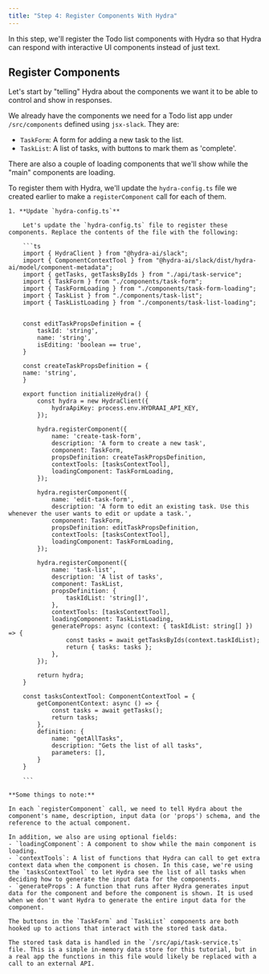 ```yaml
---
title: "Step 4: Register Components With Hydra"
---
```


In this step, we'll register the Todo list components with Hydra so that Hydra can respond with interactive UI components instead of just text.

## Register Components

Let's start by "telling" Hydra about the components we want it to be able to control and show in responses.

We already have the components we need for a Todo list app under `/src/components` defined using `jsx-slack`. They are:
 - `TaskForm`: A form for adding a new task to the list.
 - `TaskList`: A list of tasks, with buttons to mark them as 'complete'.

There are also a couple of loading components that we'll show while the "main" components are loading.

To register them with Hydra, we'll update the `hydra-config.ts` file we created earlier to make a `registerComponent` call for each of them.

    1. **Update `hydra-config.ts`**

        Let's update the `hydra-config.ts` file to register these components. Replace the contents of the file with the following:

        ```ts
        import { HydraClient } from "@hydra-ai/slack";
        import { ComponentContextTool } from "@hydra-ai/slack/dist/hydra-ai/model/component-metadata";
        import { getTasks, getTasksByIds } from "./api/task-service";
        import { TaskForm } from "./components/task-form";
        import { TaskFormLoading } from "./components/task-form-loading";
        import { TaskList } from "./components/task-list";
        import { TaskListLoading } from "./components/task-list-loading";


        const editTaskPropsDefinition = {
            taskId: 'string',
            name: 'string',
            isEditing: 'boolean == true',
        }

        const createTaskPropsDefinition = {
        name: 'string',
        }

        export function initializeHydra() {
            const hydra = new HydraClient({
                hydraApiKey: process.env.HYDRAAI_API_KEY,
            });

            hydra.registerComponent({
                name: 'create-task-form',
                description: 'A form to create a new task',
                component: TaskForm,
                propsDefinition: createTaskPropsDefinition,
                contextTools: [tasksContextTool],
                loadingComponent: TaskFormLoading,
            });

            hydra.registerComponent({
                name: 'edit-task-form',
                description: 'A form to edit an existing task. Use this whenever the user wants to edit or update a task.',
                component: TaskForm,
                propsDefinition: editTaskPropsDefinition,
                contextTools: [tasksContextTool],
                loadingComponent: TaskFormLoading,
            });

            hydra.registerComponent({
                name: 'task-list',
                description: 'A list of tasks',
                component: TaskList,
                propsDefinition: {
                    taskIdList: 'string[]',
                },
                contextTools: [tasksContextTool],
                loadingComponent: TaskListLoading,
                generateProps: async (context: { taskIdList: string[] }) => {
                    const tasks = await getTasksByIds(context.taskIdList);
                    return { tasks: tasks };
                },
            });

            return hydra;
        }

        const tasksContextTool: ComponentContextTool = {
            getComponentContext: async () => {
                const tasks = await getTasks();
                return tasks;
            },
            definition: {
                name: "getAllTasks",
                description: "Gets the list of all tasks",
                parameters: [],
            }
        }
       
        ```

    **Some things to note:**

    In each `registerComponent` call, we need to tell Hydra about the component's name, description, input data (or 'props') schema, and the reference to the actual component.

    In addition, we also are using optional fields:
    - `loadingComponent`: A component to show while the main component is loading.
    - `contextTools`: A list of functions that Hydra can call to get extra context data when the component is chosen. In this case, we're using the `tasksContextTool` to let Hydra see the list of all tasks when deciding how to generate the input data for the components.
    - `generateProps`: A function that runs after Hydra generates input data for the component and before the component is shown. It is used when we don't want Hydra to generate the entire input data for the component.

    The buttons in the `TaskForm` and `TaskList` components are both hooked up to actions that interact with the stored task data. 

    The stored task data is handled in the `/src/api/task-service.ts` file. This is a simple in-memory data store for this tutorial, but in a real app the functions in this file would likely be replaced with a call to an external API.



